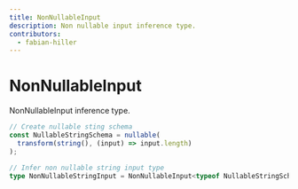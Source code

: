 ```yaml
---
title: NonNullableInput
description: Non nullable input inference type.
contributors:
  - fabian-hiller
---
```


# NonNullableInput

NonNullableInput inference type.

```ts
// Create nullable sting schema
const NullableStringSchema = nullable(
  transform(string(), (input) => input.length)
);

// Infer non nullable string input type
type NonNullableStringInput = NonNullableInput<typeof NullableStringSchema>; // string
```
